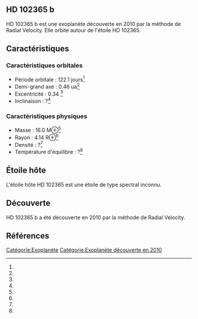 == HD 102365 b ==

{{Infobox Exoplanète
| nom = HD 102365 b
| image = 
| légende = 
| étoile = HD 102365
| constellation = 
| ascension_droite = 
| déclinaison = 
| distance = ?
| type_spectral = ?
| masse = 16.0 M⊕<ref></ref>
| rayon = 4.14 R⊕<ref></ref>
| densité = ?<ref></ref>
| gravité = ?<ref></ref>
| température = ?<ref></ref>
| période = 122.1 j<ref></ref>
| demi_grand_axe = 0.46 ua<ref></ref>
| excentricité = 0.34 <ref></ref>
| inclinaison = ?<ref></ref>
| méthode_découverte = Radial Velocity
| date_découverte = 2010
| statut = Confirmée
}}

HD 102365 b est une exoplanète découverte en 2010 par la méthode de Radial Velocity. Elle orbite autour de l'étoile HD 102365.

== Caractéristiques ==

=== Caractéristiques orbitales ===
* Période orbitale : 122.1 jours<ref></ref>
* Demi-grand axe : 0.46 ua<ref></ref>
* Excentricité : 0.34 <ref></ref>
* Inclinaison : ?<ref></ref>

=== Caractéristiques physiques ===
* Masse : 16.0 M⊕<ref></ref>
* Rayon : 4.14 R⊕<ref></ref>
* Densité : ?<ref></ref>
* Température d'équilibre : ?<ref></ref>

== Étoile hôte ==

{{Infobox Étoile
| nom = HD 102365
| image = 
| légende = 
| constellation = 
| ascension_droite = 
| déclinaison = 
| distance = ?
| type_spectral = ?
| magnitude_absolue = 
| magnitude_apparente = 
| masse = ?<ref></ref>
| rayon = ?<ref></ref>
| température = ?<ref></ref>
| métallicité = ?<ref></ref>
| âge = ?<ref></ref>
}}

L'étoile hôte HD 102365 est une étoile de type spectral inconnu.

== Découverte ==

HD 102365 b a été découverte en 2010 par la méthode de Radial Velocity.

== Références ==
<references />

[[Catégorie:Exoplanète]]
[[Catégorie:Exoplanète découverte en 2010]]
